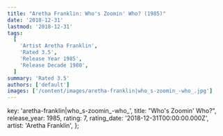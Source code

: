 ```yaml
---
title: "Aretha Franklin: Who's Zoomin' Who? (1985)"
date: '2018-12-31'
lastmod: '2018-12-31'
tags:
  [
    'Artist Aretha Franklin',
    'Rated 3.5',
    'Release Year 1985',
    'Release Decade 1980',
  ]
summary: 'Rated 3.5'
authors: ['default']
images: ['/content/images/aretha-franklin|who_s-zoomin_-who_.jpg']
---
```


  key: 'aretha-franklin|who_s-zoomin_-who_',
  title: "Who's Zoomin' Who?",
  release_year: 1985,
  rating: 7,
  rating_date: '2018-12-31T00:00:00.000Z',
  artist: 'Aretha Franklin',
};

<MusicRating data={data} />
